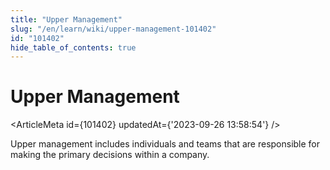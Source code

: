 ```yaml
---
title: "Upper Management"
slug: "/en/learn/wiki/upper-management-101402"
id: "101402"
hide_table_of_contents: true
---
```



# Upper Management

<ArticleMeta id={101402} updatedAt={'2023-09-26 13:58:54'} />
<div className='border-solid border-b border-t-0 my-4 border-[var(--ifm-color-gray-300)]' />

Upper management includes individuals and teams that are responsible for making the primary decisions within a company.
